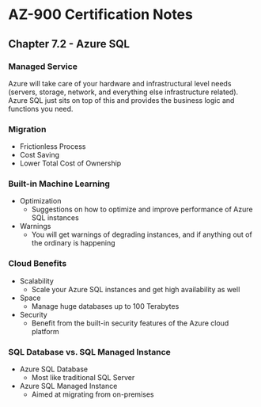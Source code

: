 # AZ-900 Certification Notes
## Chapter 7.2 - Azure SQL

### Managed Service
Azure will take care of your hardware and infrastructural level needs (servers, storage, network, and everything else infrastructure related). Azure SQL just sits on top of this and provides the business logic and functions you need.
### Migration
* Frictionless Process
* Cost Saving
* Lower Total Cost of Ownership

### Built-in Machine Learning
* Optimization
	* Suggestions on how to optimize and improve performance of Azure SQL instances
* Warnings
	* You will get warnings of degrading instances, and if anything out of the ordinary is happening

### Cloud Benefits
* Scalability
	* Scale your Azure SQL instances and get high availability as well
* Space
	* Manage huge databases up to 100 Terabytes
* Security
	* Benefit from the built-in security features of the Azure cloud platform

### SQL Database vs. SQL Managed Instance
* Azure SQL Database
	* Most like traditional SQL Server
* Azure SQL Managed Instance
	* Aimed at migrating from on-premises